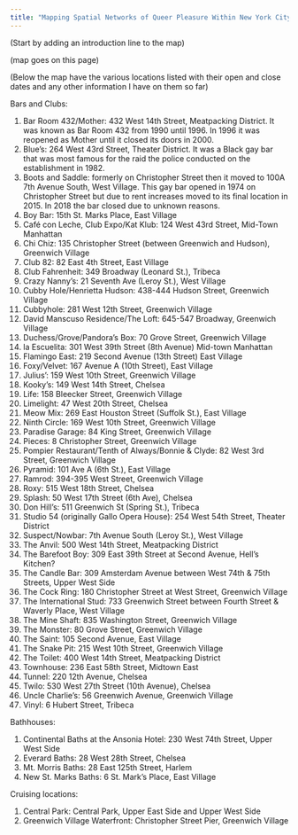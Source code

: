 ```yaml
---
title: "Mapping Spatial Networks of Queer Pleasure Within New York City"
---
```


(Start by adding an introduction line to the map)

(map goes on this page)

(Below the map have the various locations listed with their open and close dates and any other information I have on them so far)

Bars and Clubs:

1.  Bar Room 432/Mother: 432 West 14th Street, Meatpacking District. It was known as Bar Room 432 from 1990 until 1996. In 1996 it was reopened as Mother until it closed its doors in 2000.
2.  Blue's: 264 West 43rd Street, Theater District. It was a Black gay bar that was most famous for the raid the police conducted on the establishment in 1982.
3.  Boots and Saddle: formerly on Christopher Street then it moved to 100A 7th Avenue South, West Village. This gay bar opened in 1974 on Christopher Street but due to rent increases moved to its final location in 2015. In 2018 the bar closed due to unknown reasons.
4.  Boy Bar: 15th St. Marks Place, East Village
5.  Café con Leche, Club Expo/Kat Klub: 124 West 43rd Street, Mid-Town Manhattan
6.  Chi Chiz: 135 Christopher Street (between Greenwich and Hudson), Greenwich Village
7.  Club 82: 82 East 4th Street, East Village
8.  Club Fahrenheit: 349 Broadway (Leonard St.), Tribeca
9.  Crazy Nanny's: 21 Seventh Ave (Leroy St.), West Village
10. Cubby Hole/Henrietta Hudson: 438-444 Hudson Street, Greenwich Village
11. Cubbyhole: 281 West 12th Street, Greenwich Village
12. David Manscuso Residence/The Loft: 645-547 Broadway, Greenwich Village
13. Duchess/Grove/Pandora's Box: 70 Grove Street, Greenwich Village
14. la Escuelita: 301 West 39th Street (8th Avenue) Mid-town Manhattan
15. Flamingo East: 219 Second Avenue (13th Street) East Village
16. Foxy/Velvet: 167 Avenue A (10th Street), East Village
17. Julius': 159 West 10th Street, Greenwich Village
18. Kooky's: 149 West 14th Street, Chelsea
19. Life: 158 Bleecker Street, Greenwich Village
20. Limelight: 47 West 20th Street, Chelsea
21. Meow Mix: 269 East Houston Street (Suffolk St.), East Village
22. Ninth Circle: 169 West 10th Street, Greenwich Village
23. Paradise Garage: 84 King Street, Greenwich Village
24. Pieces: 8 Christopher Street, Greenwich Village
25. Pompier Restaurant/Tenth of Always/Bonnie & Clyde: 82 West 3rd Street, Greenwich Village
26. Pyramid: 101 Ave A (6th St.), East Village
27. Ramrod: 394-395 West Street, Greenwich Village
28. Roxy: 515 West 18th Street, Chelsea
29. Splash: 50 West 17th Street (6th Ave), Chelsea
30. Don Hill's: 511 Greenwich St (Spring St.), Tribeca
31. Studio 54 (originally Gallo Opera House): 254 West 54th Street, Theater District
32. Suspect/Nowbar: 7th Avenue South (Leroy St.), West Village
33. The Anvil: 500 West 14th Street, Meatpacking District
34. The Barefoot Boy: 309 East 39th Street at Second Avenue, Hell's Kitchen?
35. The Candle Bar: 309 Amsterdam Avenue between West 74th & 75th Streets, Upper West Side
36. The Cock Ring: 180 Christopher Street at West Street, Greenwich Village
37. The International Stud: 733 Greenwich Street between Fourth Street & Waverly Place, West Village
38. The Mine Shaft: 835 Washington Street, Greenwich Village
39. The Monster: 80 Grove Street, Greenwich Village
40. The Saint: 105 Second Avenue, East Village
41. The Snake Pit: 215 West 10th Street, Greenwich Village
42. The Toilet: 400 West 14th Street, Meatpacking District
43. Townhouse: 236 East 58th Street, Midtown East
44. Tunnel: 220 12th Avenue, Chelsea
45. Twilo: 530 West 27th Street (10th Avenue), Chelsea
46. Uncle Charlie's: 56 Greenwich Avenue, Greenwich Village
47. Vinyl: 6 Hubert Street, Tribeca

Bathhouses:

1.  Continental Baths at the Ansonia Hotel: 230 West 74th Street, Upper West Side
2.  Everard Baths: 28 West 28th Street, Chelsea
3.  Mt. Morris Baths: 28 East 125th Street, Harlem
4.  New St. Marks Baths: 6 St. Mark's Place, East Village

Cruising locations:

1.  Central Park: Central Park, Upper East Side and Upper West Side
2.  Greenwich Village Waterfront: Christopher Street Pier, Greenwich Village

